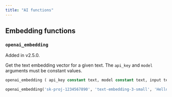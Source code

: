 ```yaml
---
title: "AI functions"
---
```


## Embedding functions

### `openai_embedding`
<Note>
Added in v2.5.0.
</Note>

Get the text embedding vector for a given text. The `api_key` and `model` arguments must be constant values.

```sql
openai_embedding ( api_key constant text, model constant text, input text ) → real[]
```

```sql
openai_embedding('sk-proj-1234567890', 'text-embedding-3-small', 'Hello, world!') -> {0.0001, 0.0002, 0.0003, ...}
```
